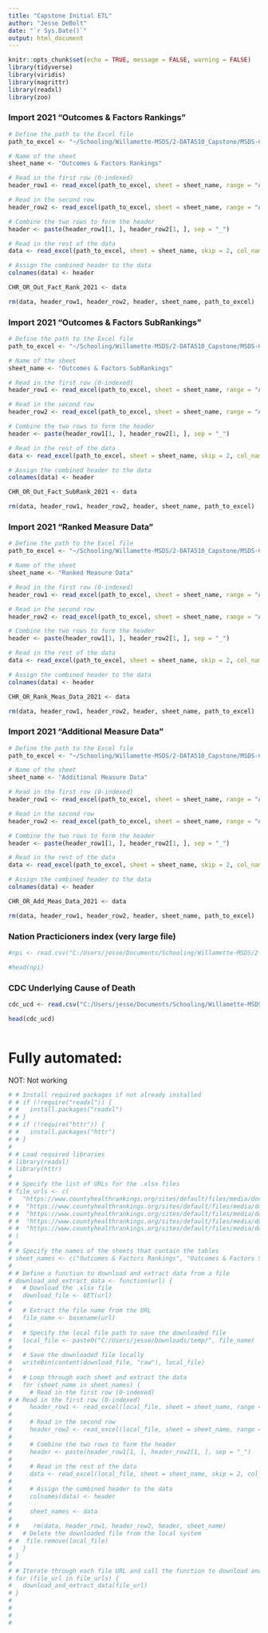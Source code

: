 ```yaml
---
title: "Capstone Initial ETL"
author: "Jesse DeBolt"
date: "`r Sys.Date()`"
output: html_document
---
```


```r
knitr::opts_chunk$set(echo = TRUE, message = FALSE, warning = FALSE)
library(tidyverse)
library(viridis)
library(magrittr)
library(readxl)
library(zoo)

```


### Import 2021 "Outcomes & Factors Rankings"
```r
# Define the path to the Excel file
path_to_excel <- "~/Schooling/Willamette-MSDS/2-DATA510_Capstone/MSDS-Capstone(not_repo'ed)/Country Health Rankings and Roadmaps/Oregon/2021 County Health Rankings Oregon Data - v1.xlsx"

# Name of the sheet
sheet_name <- "Outcomes & Factors Rankings"

# Read in the first row (0-indexed)
header_row1 <- read_excel(path_to_excel, sheet = sheet_name, range = "A1:G1", col_names = FALSE)

# Read in the second row
header_row2 <- read_excel(path_to_excel, sheet = sheet_name, range = "A2:G2", col_names = FALSE)

# Combine the two rows to form the header
header <- paste(header_row1[1, ], header_row2[1, ], sep = "_")

# Read in the rest of the data
data <- read_excel(path_to_excel, sheet = sheet_name, skip = 2, col_names = FALSE)

# Assign the combined header to the data
colnames(data) <- header

CHR_OR_Out_Fact_Rank_2021 <- data

rm(data, header_row1, header_row2, header, sheet_name, path_to_excel)

```


### Import 2021 "Outcomes & Factors SubRankings"
```r
# Define the path to the Excel file
path_to_excel <- "~/Schooling/Willamette-MSDS/2-DATA510_Capstone/MSDS-Capstone(not_repo'ed)/Country Health Rankings and Roadmaps/Oregon/2021 County Health Rankings Oregon Data - v1.xlsx"

# Name of the sheet
sheet_name <- "Outcomes & Factors SubRankings"

# Read in the first row (0-indexed)
header_row1 <- read_excel(path_to_excel, sheet = sheet_name, range = "A1:O1", col_names = FALSE)

# Read in the second row
header_row2 <- read_excel(path_to_excel, sheet = sheet_name, range = "A2:O2", col_names = FALSE)

# Combine the two rows to form the header
header <- paste(header_row1[1, ], header_row2[1, ], sep = "_")

# Read in the rest of the data
data <- read_excel(path_to_excel, sheet = sheet_name, skip = 2, col_names = FALSE)

# Assign the combined header to the data
colnames(data) <- header

CHR_OR_Out_Fact_SubRank_2021 <- data

rm(data, header_row1, header_row2, header, sheet_name, path_to_excel)

```


### Import 2021 "Ranked Measure Data"
```r
# Define the path to the Excel file
path_to_excel <- "~/Schooling/Willamette-MSDS/2-DATA510_Capstone/MSDS-Capstone(not_repo'ed)/Country Health Rankings and Roadmaps/Oregon/2021 County Health Rankings Oregon Data - v1.xlsx"

# Name of the sheet
sheet_name <- "Ranked Measure Data"

# Read in the first row (0-indexed)
header_row1 <- read_excel(path_to_excel, sheet = sheet_name, range = "A1:FH1", col_names = FALSE)

# Read in the second row
header_row2 <- read_excel(path_to_excel, sheet = sheet_name, range = "A2:FH2", col_names = FALSE)

# Combine the two rows to form the header
header <- paste(header_row1[1, ], header_row2[1, ], sep = "_")

# Read in the rest of the data
data <- read_excel(path_to_excel, sheet = sheet_name, skip = 2, col_names = FALSE)

# Assign the combined header to the data
colnames(data) <- header

CHR_OR_Rank_Meas_Data_2021 <- data

rm(data, header_row1, header_row2, header, sheet_name, path_to_excel)

```


### Import 2021 "Additional Measure Data"
```r
# Define the path to the Excel file
path_to_excel <- "~/Schooling/Willamette-MSDS/2-DATA510_Capstone/MSDS-Capstone(not_repo'ed)/Country Health Rankings and Roadmaps/Oregon/2021 County Health Rankings Oregon Data - v1.xlsx"

# Name of the sheet
sheet_name <- "Additional Measure Data"

# Read in the first row (0-indexed)
header_row1 <- read_excel(path_to_excel, sheet = sheet_name, range = "A1:CU1", col_names = FALSE)

# Read in the second row
header_row2 <- read_excel(path_to_excel, sheet = sheet_name, range = "A2:CU2", col_names = FALSE)

# Combine the two rows to form the header
header <- paste(header_row1[1, ], header_row2[1, ], sep = "_")

# Read in the rest of the data
data <- read_excel(path_to_excel, sheet = sheet_name, skip = 2, col_names = FALSE)

# Assign the combined header to the data
colnames(data) <- header

CHR_OR_Add_Meas_Data_2021 <- data

rm(data, header_row1, header_row2, header, sheet_name, path_to_excel)

```


### Nation Practicioners index (very large file)
```r
#npi <- read.csv("C:/Users/jesse/Documents/Schooling/Willamette-MSDS/2-DATA510_Capstone/MSDS-Capstone(not_repo'ed)/NPPES_Data_Dissemination_May_2023/npidata_pfile_20050523-20230507.csv")

```


```r
#head(npi)

```


### CDC Underlying Cause of Death
```r
cdc_ucd <- read.csv("C:/Users/jesse/Documents/Schooling/Willamette-MSDS/2-DATA510_Capstone/MSDS-Capstone(not_repo'ed)/Data/(1) Underlying Cause of Death, 1999-2020, Oregon (no notes).csv")

head(cdc_ucd)
```


```r


```

# Fully automated:
NOT: Not working
```r
# # Install required packages if not already installed
# # if (!require("readxl")) {
# #   install.packages("readxl")
# # }
# # if (!require("httr")) {
# #   install.packages("httr")
# # }
# 
# # Load required libraries
# library(readxl)
# library(httr)
# 
# # Specify the list of URLs for the .xlsx files
# file_urls <- c(
#   "https://www.countyhealthrankings.org/sites/default/files/media/document/2023%20County%20Health%20Rankings%20Oregon%20Data%20-%20v2.xlsx"
# #  "https://www.countyhealthrankings.org/sites/default/files/media/document/2022%20County%20Health%20Rankings%20Oregon%20Data%20-%20v1.xlsx",
# #  "https://www.countyhealthrankings.org/sites/default/files/media/document/2021%20County%20Health%20Rankings%20Oregon%20Data%20-%20v1.xlsx",
# #  "https://www.countyhealthrankings.org/sites/default/files/media/document/2020%20County%20Health%20Rankings%20Oregon%20Data%20-%20v1_0.xlsx",
# #  "https://www.countyhealthrankings.org/sites/default/files/media/document/state/downloads/2019%20County%20Health%20Rankings%20Oregon%20Data%20-%20v1_0.xls"
# )
# 
# # Specify the names of the sheets that contain the tables
# sheet_names <- c("Outcomes & Factors Rankings", "Outcomes & Factors SubRankings", "Ranked Measure Data", "Additional Measure Data")
# 
# # Define a function to download and extract data from a file
# download_and_extract_data <- function(url) {
#   # Download the .xlsx file
#   download_file <- GET(url)
#   
#   # Extract the file name from the URL
#   file_name <- basename(url)
#   
#   # Specify the local file path to save the downloaded file
#   local_file <- paste0("C:/Users/jesse/Downloads/temp/", file_name)
#   
#   # Save the downloaded file locally
#   writeBin(content(download_file, "raw"), local_file)
#   
#   # Loop through each sheet and extract the data
#   for (sheet_name in sheet_names) {
#     # Read in the first row (0-indexed)
# # Read in the first row (0-indexed)
#     header_row1 <- read_excel(local_file, sheet = sheet_name, range = "A1:CU1", col_names = FALSE)
#     
#     # Read in the second row
#     header_row2 <- read_excel(local_file, sheet = sheet_name, range = "A2:CU2", col_names = FALSE)
#     
#     # Combine the two rows to form the header
#     header <- paste(header_row1[1, ], header_row2[1, ], sep = "_")
#     
#     # Read in the rest of the data
#     data <- read_excel(local_file, sheet = sheet_name, skip = 2, col_names = FALSE)
#     
#     # Assign the combined header to the data
#     colnames(data) <- header
#     
#     sheet_names <- data
#     
# #    rm(data, header_row1, header_row2, header, sheet_name)  
#   # Delete the downloaded file from the local system
# #  file.remove(local_file)
#   }
# }
# 
# # Iterate through each file URL and call the function to download and extract data
# for (file_url in file_urls) {
#   download_and_extract_data(file_url)
# }
# 
# 
# 
# 

```

